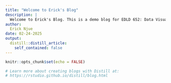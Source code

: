 ```yaml
---
title: "Welcome to Erick's Blog"
description: |
  Welcome to Erick's Blog. This is a demo blog for EDLD 652: Data Visualization!
author:
  Erick Njue
date: 02-24-2025
output:
  distill::distill_article:
    self_contained: false
---
```


```r
knitr::opts_chunk$set(echo = FALSE)

# Learn more about creating blogs with Distill at:
# https://rstudio.github.io/distill/blog.html

```



